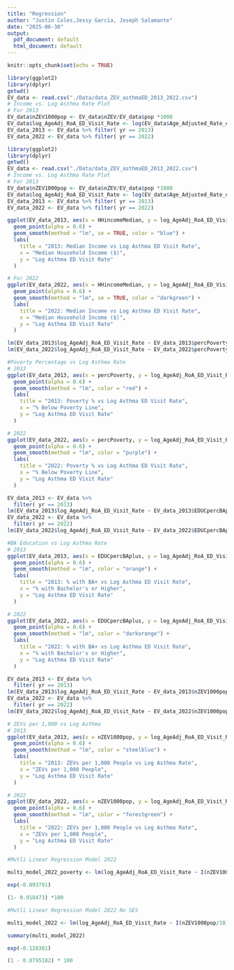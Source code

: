 ```yaml
---
title: "Regression"
author: "Justin Coles,Jessy Garcia, Joseph Salamante"
date: "2025-06-30"
output:
  pdf_document: default
  html_document: default
---
```


```r
knitr::opts_chunk$set(echo = TRUE)

```
```r
library(ggplot2)
library(dplyr) 
getwd()
EV_data <- read.csv("./Data/data_ZEV_asthmaED_2013_2022.csv")
# Income vs. Log Asthma Rate Plot
# For 2013
EV_data$nZEV1000pop <- EV_data$nZEV/EV_data$pop *1000
EV_data$log_AgeAdj_RoA_ED_Visit_Rate <- log(EV_data$Age_Adjusted_Rate_of_Asthma_ED_Visit_Rate)
EV_data_2013 <- EV_data %>% filter( yr == 2013)
EV_data_2022 <- EV_data %>% filter( yr == 2022)
```


```r
library(ggplot2)
library(dplyr) 
getwd()
EV_data <- read.csv("./Data/data_ZEV_asthmaED_2013_2022.csv")
# Income vs. Log Asthma Rate Plot
# For 2013
EV_data$nZEV1000pop <- EV_data$nZEV/EV_data$pop *1000
EV_data$log_AgeAdj_RoA_ED_Visit_Rate <- log(EV_data$Age_Adjusted_Rate_of_Asthma_ED_Visit_Rate)
EV_data_2013 <- EV_data %>% filter( yr == 2013)
EV_data_2022 <- EV_data %>% filter( yr == 2022)
```

```r

ggplot(EV_data_2013, aes(x = HHincomeMedian, y = log_AgeAdj_RoA_ED_Visit_Rate)) +
  geom_point(alpha = 0.6) +
  geom_smooth(method = "lm", se = TRUE, color = "blue") +
  labs(
    title = "2013: Median Income vs Log Asthma ED Visit Rate",
    x = "Median Household Income ($)",
    y = "Log Asthma ED Visit Rate"
  )
```

```r

# For 2022
ggplot(EV_data_2022, aes(x = HHincomeMedian, y = log_AgeAdj_RoA_ED_Visit_Rate)) +
  geom_point(alpha = 0.6) +
  geom_smooth(method = "lm", se = TRUE, color = "darkgreen") +
  labs(
    title = "2022: Median Income vs Log Asthma ED Visit Rate",
    x = "Median Household Income ($)",
    y = "Log Asthma ED Visit Rate"
  )

```

```r

lm(EV_data_2013$log_AgeAdj_RoA_ED_Visit_Rate ~ EV_data_2013$percPoverty   , data = EV_data)
lm(EV_data_2022$log_AgeAdj_RoA_ED_Visit_Rate ~ EV_data_2022$percPoverty, data = EV_data)

#Poverty Percentage vs Log Asthma Rate
# 2013
ggplot(EV_data_2013, aes(x = percPoverty, y = log_AgeAdj_RoA_ED_Visit_Rate)) +
  geom_point(alpha = 0.6) +
  geom_smooth(method = "lm", color = "red") +
  labs(
    title = "2013: Poverty % vs Log Asthma ED Visit Rate",
    x = "% Below Poverty Line",
    y = "Log Asthma ED Visit Rate"
  )

# 2022
ggplot(EV_data_2022, aes(x = percPoverty, y = log_AgeAdj_RoA_ED_Visit_Rate)) +
  geom_point(alpha = 0.6) +
  geom_smooth(method = "lm", color = "purple") +
  labs(
    title = "2022: Poverty % vs Log Asthma ED Visit Rate",
    x = "% Below Poverty Line",
    y = "Log Asthma ED Visit Rate"
  )


```

```r
 
EV_data_2013 <- EV_data %>%
  filter( yr == 2013)
lm(EV_data_2013$log_AgeAdj_RoA_ED_Visit_Rate ~ EV_data_2013$EDUCpercBAplus   , data = EV_data)
EV_data_2022 <- EV_data %>%
  filter( yr == 2022)
lm(EV_data_2022$log_AgeAdj_RoA_ED_Visit_Rate ~ EV_data_2022$EDUCpercBAplus, data = EV_data)

#BA Education vs Log Asthma Rate 
# 2013
ggplot(EV_data_2013, aes(x = EDUCpercBAplus, y = log_AgeAdj_RoA_ED_Visit_Rate)) +
  geom_point(alpha = 0.6) +
  geom_smooth(method = "lm", color = "orange") +
  labs(
    title = "2013: % with BA+ vs Log Asthma ED Visit Rate",
    x = "% with Bachelor's or Higher",
    y = "Log Asthma ED Visit Rate"
  )

# 2022
ggplot(EV_data_2022, aes(x = EDUCpercBAplus, y = log_AgeAdj_RoA_ED_Visit_Rate)) +
  geom_point(alpha = 0.6) +
  geom_smooth(method = "lm", color = "darkorange") +
  labs(
    title = "2022: % with BA+ vs Log Asthma ED Visit Rate",
    x = "% with Bachelor's or Higher",
    y = "Log Asthma ED Visit Rate"
  )

```

```r
EV_data_2013 <- EV_data %>%
  filter( yr == 2013)
lm(EV_data_2013$log_AgeAdj_RoA_ED_Visit_Rate ~ EV_data_2013$nZEV1000pop   , data = EV_data)
EV_data_2022 <- EV_data %>%
  filter( yr == 2022)
lm(EV_data_2022$log_AgeAdj_RoA_ED_Visit_Rate ~ EV_data_2022$nZEV1000pop , data = EV_data)

# ZEVs per 1,000 vs Log Asthma
# 2013
ggplot(EV_data_2013, aes(x = nZEV1000pop, y = log_AgeAdj_RoA_ED_Visit_Rate)) +
  geom_point(alpha = 0.6) +
  geom_smooth(method = "lm", color = "steelblue") +
  labs(
    title = "2013: ZEVs per 1,000 People vs Log Asthma Rate",
    x = "ZEVs per 1,000 People",
    y = "Log Asthma ED Visit Rate"
  )

# 2022
ggplot(EV_data_2022, aes(x = nZEV1000pop, y = log_AgeAdj_RoA_ED_Visit_Rate)) +
  geom_point(alpha = 0.6) +
  geom_smooth(method = "lm", color = "forestgreen") +
  labs(
    title = "2022: ZEVs per 1,000 People vs Log Asthma Rate",
    x = "ZEVs per 1,000 People",
    y = "Log Asthma ED Visit Rate"
  )


```

```r
#Mutli Linear Regression Model 2022

multi_model_2022_poverty <- lm(log_AgeAdj_RoA_ED_Visit_Rate ~ I(nZEV1000pop/10)   +  percPoverty, data= EV_data_2022)

exp(-0.093791) 

(1- 0.910473) *100
```



```r
#Mutli Linear Regression Model 2022 No SES

multi_model_2022 <- lm(log_AgeAdj_RoA_ED_Visit_Rate ~ I(nZEV1000pop/10), data= EV_data_2022)

summary(multi_model_2022)

exp(-0.128381)

(1 - 0.8795182) * 100
```

